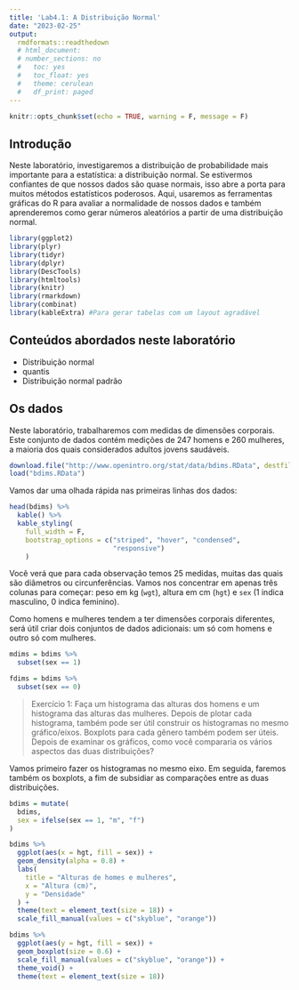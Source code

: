 ```yaml
---
title: 'Lab4.1: A Distribuição Normal'
date: "2023-02-25"
output:
  rmdformats::readthedown
  # html_document:
  # number_sections: no
  #   toc: yes
  #   toc_float: yes
  #   theme: cerulean
  #   df_print: paged
---
```


```r
knitr::opts_chunk$set(echo = TRUE, warning = F, message = F)
```


## Introdução


Neste laboratório, investigaremos a distribuição de probabilidade mais importante para a estatística: a distribuição normal. Se estivermos confiantes de que nossos dados são quase normais, isso abre a porta para muitos métodos estatísticos poderosos. Aqui, usaremos as ferramentas gráficas do R para avaliar a normalidade de nossos dados e também aprenderemos como gerar números aleatórios a partir de uma distribuição normal.


```r
library(ggplot2)
library(plyr)
library(tidyr)
library(dplyr)
library(DescTools)
library(htmltools)
library(knitr)
library(rmarkdown)
library(combinat)
library(kableExtra) #Para gerar tabelas com um layout agradável
```


## Conteúdos abordados neste laboratório


* Distribuição normal
* quantis
* Distribuição normal padrão


## Os dados

Neste laboratório, trabalharemos com medidas de dimensões corporais. Este conjunto de dados contém medições de 247 homens e 260 mulheres, a maioria dos quais considerados adultos jovens saudáveis.


```r
download.file("http://www.openintro.org/stat/data/bdims.RData", destfile = "bdims.RData")
load("bdims.RData")
```


Vamos dar uma olhada rápida nas primeiras linhas dos dados:


```r
head(bdims) %>%
  kable() %>%
  kable_styling(
    full_width = F, 
    bootstrap_options = c("striped", "hover", "condensed",
                          "responsive")
    )
```



Você verá que para cada observação temos 25 medidas, muitas das quais são diâmetros ou circunferências. Vamos nos concentrar em apenas três colunas para começar: peso em kg (`wgt`), altura em cm (`hgt`) e `sex` (1 indica masculino, 0 indica feminino).

Como homens e mulheres tendem a ter dimensões corporais diferentes, será útil criar dois conjuntos de dados adicionais: um só com homens e outro só com mulheres.


```r
mdims = bdims %>%
  subset(sex == 1)

fdims = bdims %>%
  subset(sex == 0)
```


> Exercício 1: Faça um histograma das alturas dos homens e um histograma das alturas das mulheres. Depois de plotar cada histograma, também pode ser útil construir os histogramas no mesmo gráfico/eixos. Boxplots para cada gênero também podem ser úteis. Depois de examinar os gráficos, como você compararia os vários aspectos das duas distribuições?


Vamos primeiro fazer os histogramas no mesmo eixo. Em seguida, faremos também os boxplots, a fim de subsidiar as comparações entre as duas distribuições.


```r
bdims = mutate(
  bdims,
  sex = ifelse(sex == 1, "m", "f")
)

bdims %>%
  ggplot(aes(x = hgt, fill = sex)) + 
  geom_density(alpha = 0.8) + 
  labs(
    title = "Alturas de homes e mulheres",
    x = "Altura (cm)",
    y = "Densidade"
  ) + 
  theme(text = element_text(size = 18)) + 
  scale_fill_manual(values = c("skyblue", "orange"))

bdims %>%
  ggplot(aes(y = hgt, fill = sex)) + 
  geom_boxplot(size = 0.6) + 
  scale_fill_manual(values = c("skyblue", "orange")) +
  theme_void() + 
  theme(text = element_text(size = 18))
```

